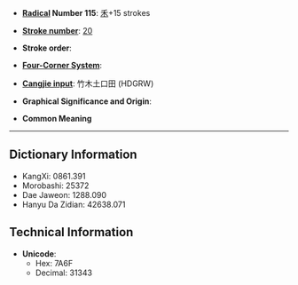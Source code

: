 * '''[[Wiktionary:Chinese radical index| Radical]] Number 115''': [[Wiktionary:Chinese radical index 禾|禾]]+15 strokes

* '''[[Wiktionary:Chinese total strokes index|Stroke number]]''': [[Wiktionary:Chinese total strokes index 20|20]]

* '''Stroke order''': 

* '''[[Wiktionary:Chinese four corner index|Four-Corner System]]''': 

* '''[[Wiktionary:Chinese Cangjie index|Cangjie input]]''': 竹木土口田 (HDGRW)

* '''Graphical Significance and Origin''': 

* '''Common Meaning'''

----

== Dictionary Information ==

* KangXi: 0861.391
* Morobashi: 25372
* Dae Jaweon: 1288.090
* Hanyu Da Zidian: 42638.071

== Technical Information ==

* '''Unicode''':
** Hex: 7A6F
** Decimal: 31343